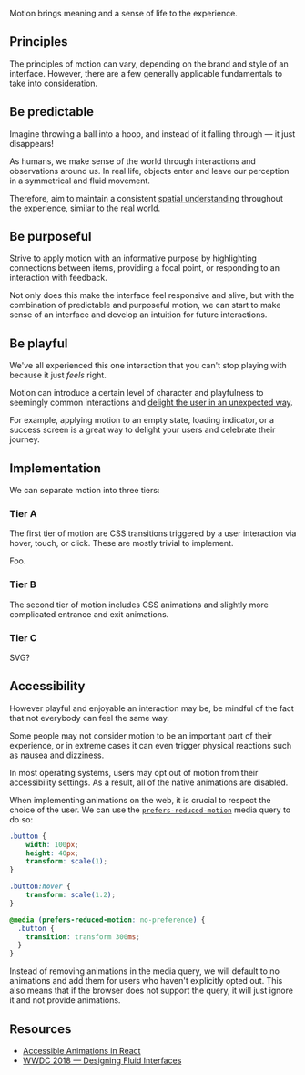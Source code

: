 
<article>

<Title>
    Motion
</Title>

Motion brings meaning and a sense of life to the experience.
<!--It should be purposeful, intuitive, and seamless. It should help users be more productive and never slow them down. -->

<div className="center">
    <Motion />
</div>

</article>

<article>

## Principles

The principles of motion can vary, depending on the brand and style of an interface.
However, there are a few generally applicable fundamentals to take into consideration.

## Be predictable

Imagine throwing a ball into a hoop, and instead of it falling through — it just disappears!

As humans, we make sense of the world through interactions and observations around us.
In real life, objects enter and leave our perception in a symmetrical and fluid movement.

Therefore, aim to maintain a consistent [spatial understanding](https://en.wikipedia.org/wiki/Spatial_ability#Spatial_perception) throughout the experience, similar to the real world.

<!-- example (fade elements in and out) -->

## Be purposeful

Strive to apply motion with an informative purpose by highlighting connections between items,
providing a focal point, or responding to an interaction with feedback.

Not only does this make the interface feel responsive and alive,
but with the combination of predictable and purposeful motion, we can start to make sense of an interface and develop an intuition for future interactions.

## Be playful

We've all experienced this one interaction that you can't stop playing with because it just _feels_ right.

Motion can introduce a certain level of character and playfulness to seemingly common interactions and [delight the user in an unexpected way](https://www.youtube.com/watch?v=Z2d9rw9RwyE).

For example, applying motion to an empty state, loading indicator, or a success screen is a great way to delight your users and celebrate their journey.

</article>

<article>

## Implementation

We can separate motion into three tiers:

### Tier A

The first tier of motion are CSS transitions triggered by a user interaction via hover, touch, or click. These are mostly trivial to implement.

<CheckboxExample />

Foo.

### Tier B

The second tier of motion includes CSS animations and slightly more complicated entrance and exit animations.

<Notifications />

### Tier C

SVG?

</article>

<article>

## Accessibility

However playful and enjoyable an interaction may be, be mindful of the fact that not everybody can feel the same way.

Some people may not consider motion to be an important part of their experience, or in extreme cases it can even trigger physical reactions such as nausea and dizziness.

In most operating systems, users may opt out of motion from their accessibility settings. As a result, all of the native animations are disabled.

When implementing animations on the web, it is crucial to respect the choice of the user. We can use the [`prefers-reduced-motion`](https://developer.mozilla.org/en-US/docs/Web/CSS/@media/prefers-reduced-motion) media query to do so:

```css
.button {
    width: 100px;
    height: 40px;
    transform: scale(1);
}

.button:hover {
    transform: scale(1.2);
}

@media (prefers-reduced-motion: no-preference) {
  .button {
    transition: transform 300ms;
  }
}
```

Instead of removing animations in the media query, we will default to no animations and add them for users who haven't explicitly opted out.
This also means that if the browser does not support the query, it will just ignore it and not provide animations.

</article>

<article>

## Resources

- [Accessible Animations in React](https://joshwcomeau.com/react/prefers-reduced-motion/)
- [WWDC 2018 — Designing Fluid Interfaces](https://developer.apple.com/videos/play/wwdc2018/803)

</article>
